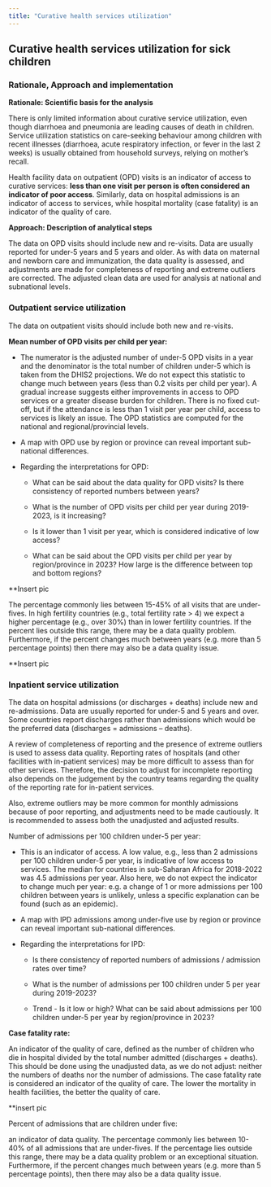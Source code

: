 ```yaml
---
title: "Curative health services utilization"
---
```


## Curative health services utilization for sick children

### Rationale, Approach and implementation

**Rationale: Scientific basis for the analysis**

There is only limited information about curative service utilization, even though diarrhoea and pneumonia are leading causes of death in children. Service utilization statistics on care-seeking behaviour among children with recent illnesses (diarrhoea, acute respiratory infection, or fever in the last 2 weeks) is usually obtained from household surveys, relying on mother’s recall.

Health facility data on outpatient (OPD) visits is an indicator of access to curative services: **less than one visit per person is often considered an indicator of poor access**. Similarly, data on hospital admissions is an indicator of access to services, while hospital mortality (case fatality) is an indicator of the quality of care.

**Approach: Description of analytical steps**

The data on OPD visits should include new and re-visits. Data are usually reported for under-5 years and 5 years and older. As with data on maternal and newborn care and immunization, the data quality is assessed, and adjustments are made for completeness of reporting and extreme outliers are corrected. The adjusted clean data are used for analysis at national and subnational levels.

### Outpatient service utilization 

The data on outpatient visits should include both new and re-visits.

**Mean number of OPD visits per child per year:**

-   The numerator is the adjusted number of under-5 OPD visits in a year and the denominator is the total number of children under-5 which is taken from the DHIS2 projections. We do not expect this statistic to change much between years (less than 0.2 visits per child per year). A gradual increase suggests either improvements in access to OPD services or a greater disease burden for children. There is no fixed cut-off, but if the attendance is less than 1 visit per year per child, access to services is likely an issue. The OPD statistics are computed for the national and regional/provincial levels.

-   A map with OPD use by region or province can reveal important sub-national differences.

-   Regarding the interpretations for OPD:

    -    What can be said about the data quality for OPD visits? Is there consistency of reported numbers between years?

    -   What is the number of OPD visits per child per year during 2019-2023, is it increasing?

    -   Is it lower than 1 visit per year, which is considered indicative of low access?

    -   What can be said about the OPD visits per child per year by region/province in 2023? How large is the difference between top and bottom regions?

\*\*Insert pic

The percentage commonly lies between 15-45% of all visits that are under-fives. In high fertility countries (e.g., total fertility rate \> 4) we expect a higher percentage (e.g., over 30%) than in lower fertility countries. If the percent lies outside this range, there may be a data quality problem. Furthermore, if the percent changes much between years (e.g. more than 5 percentage points) then there may also be a data quality issue.

\*\*Insert pic

### Inpatient service utilization

The data on hospital admissions (or discharges + deaths) include new and re-admissions. Data are usually reported for under-5 and 5 years and over. Some countries report discharges rather than admissions which would be the preferred data (discharges = admissions – deaths).

A review of completeness of reporting and the presence of extreme outliers is used to assess data quality. Reporting rates of hospitals (and other facilities with in-patient services) may be more difficult to assess than for other services. Therefore, the decision to adjust for incomplete reporting also depends on the judgement by the country teams regarding the quality of the reporting rate for in-patient services.

Also, extreme outliers may be more common for monthly admissions because of poor reporting, and adjustments need to be made cautiously. It is recommended to assess both the unadjusted and adjusted results.

Number of admissions per 100 children under-5 per year:

-   This is an indicator of access. A low value, e.g., less than 2 admissions per 100 children under-5 per year, is indicative of low access to services. The median for countries in sub-Saharan Africa for 2018-2022 was 4.5 admissions per year. Also here, we do not expect the indicator to change much per year: e.g. a change of 1 or more admissions per 100 children between years is unlikely, unless a specific explanation can be found (such as an epidemic).

-   A map with IPD admissions among under-five use by region or province can reveal important sub-national differences.

-   Regarding the interpretations for IPD:

    -   Is there consistency of reported numbers of admissions / admission rates over time?

    -   What is the number of admissions per 100 children under 5 per year during 2019-2023?

    -   Trend - Is it low or high? What can be said about admissions per 100 children under-5 per year by region/province in 2023?

**Case fatality rate:**

An indicator of the quality of care, defined as the number of children who die in hospital divided by the total number admitted (discharges + deaths). This should be done using the unadjusted data, as we do not adjust: neither the numbers of deaths nor the number of admissions. The case fatality rate is considered an indicator of the quality of care. The lower the mortality in health facilities, the better the quality of care.

\*\*insert pic

Percent of admissions that are children under five:

an indicator of data quality. The percentage commonly lies between 10-40% of all admissions that are under-fives. If the percentage lies outside this range, there may be a data quality problem or an exceptional situation. Furthermore, if the percent changes much between years (e.g. more than 5 percentage points), then there may also be a data quality issue.

